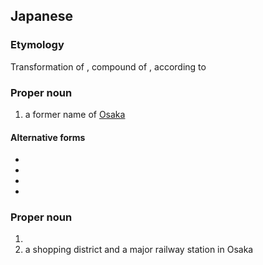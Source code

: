 ==Japanese==
{{ja-kanjitab|難|波}}
===Etymology===
Transformation of {{ja-r|浪速|^なみはや}}, compound of {{compound|lang=ja|sort=なにわ|浪|tr1=nami|t1=[[wave]]|速し|tr2=hayashi|t2=[[rapid]]}}, according to {{w|Nihon Shoki}}

===Proper noun===
{{ja-pos|proper|なにわ|hhira=なには}}

# a former name of [[Osaka]]

====Alternative forms====
* {{ja-l|なにわ}}
* {{ja-l|浪速}}
* {{ja-l|浪花}}
* {{ja-l|浪華}}

===Proper noun===
{{ja-pos|proper|なんば}}

# {{surname|lang=ja|sort=なんば}}
# a shopping district and a major railway station in Osaka
